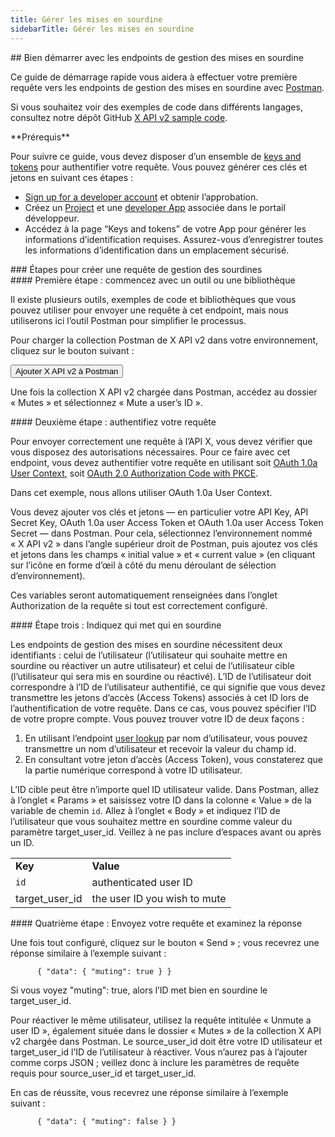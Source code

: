 ```yaml
---
title: Gérer les mises en sourdine
sidebarTitle: Gérer les mises en sourdine
---
```



<div id="getting-started-with-the-manage-mutes-endpoints">
  ## Bien démarrer avec les endpoints de gestion des mises en sourdine
</div>

Ce guide de démarrage rapide vous aidera à effectuer votre première requête vers les endpoints de gestion des mises en sourdine avec [Postman](/fr/tutorials/postman-getting-started).

Si vous souhaitez voir des exemples de code dans différents langages, consultez notre dépôt GitHub [X API v2 sample code](https://github.com/xdevplatform/Twitter-API-v2-sample-code).

<Note>
  **Prérequis**

  Pour suivre ce guide, vous devez disposer d’un ensemble de [keys and tokens](/fr/resources/fundamentals/authentication) pour authentifier votre requête. Vous pouvez générer ces clés et jetons en suivant ces étapes :

  * [Sign up for a developer account](https://developer.x.com/en/apply-for-access) et obtenir l’approbation.
  * Créez un [Project](/fr/resources/fundamentals/projects) et une [developer App](/fr/resources/fundamentals/developer-apps) associée dans le portail développeur.
  * Accédez à la page “Keys and tokens” de votre App pour générer les informations d’identification requises. Assurez-vous d’enregistrer toutes les informations d’identification dans un emplacement sécurisé.
</Note>

<div id="steps-to-build-a-manage-mutes-request">
  ### Étapes pour créer une requête de gestion des sourdines
</div>

<div id="step-one-start-with-a-tool-or-library">
  #### Première étape : commencez avec un outil ou une bibliothèque
</div>

Il existe plusieurs outils, exemples de code et bibliothèques que vous pouvez utiliser pour envoyer une requête à cet endpoint, mais nous utiliserons ici l’outil Postman pour simplifier le processus.

Pour charger la collection Postman de X API v2 dans votre environnement, cliquez sur le bouton suivant :

<Button href="https://app.getpostman.com/run-collection/9956214-784efcda-ed4c-4491-a4c0-a26470a67400">
  Ajouter X API v2 à Postman
</Button>

Une fois la collection X API v2 chargée dans Postman, accédez au dossier « Mutes » et sélectionnez « Mute a user’s ID ».
 

<div id="step-two-authenticate-your-request">
  #### Deuxième étape : authentifiez votre requête
</div>

Pour envoyer correctement une requête à l’API X, vous devez vérifier que vous disposez des autorisations nécessaires. Pour ce faire avec cet endpoint, vous devez authentifier votre requête en utilisant soit [OAuth 1.0a User Context](/fr/resources/fundamentals/authentication), soit [OAuth 2.0 Authorization Code with PKCE](fr/resources/fundamentals/authentication#oauth-2-0-authorization-code-flow-with-pkce-2).

Dans cet exemple, nous allons utiliser OAuth 1.0a User Context.

Vous devez ajouter vos clés et jetons — en particulier votre API Key, API Secret Key, OAuth 1.0a user Access Token et OAuth 1.0a user Access Token Secret — dans Postman. Pour cela, sélectionnez l’environnement nommé « X API v2 » dans l’angle supérieur droit de Postman, puis ajoutez vos clés et jetons dans les champs « initial value » et « current value » (en cliquant sur l’icône en forme d’œil à côté du menu déroulant de sélection d’environnement).

Ces variables seront automatiquement renseignées dans l’onglet Authorization de la requête si tout est correctement configuré.
 

<div id="step-three-specify-who-is-going-to-mute-whom">
  #### Étape trois : Indiquez qui met qui en sourdine
</div>

Les endpoints de gestion des mises en sourdine nécessitent deux identifiants : celui de l’utilisateur (l’utilisateur qui souhaite mettre en sourdine ou réactiver un autre utilisateur) et celui de l’utilisateur cible (l’utilisateur qui sera mis en sourdine ou réactivé). L’ID de l’utilisateur doit correspondre à l’ID de l’utilisateur authentifié, ce qui signifie que vous devez transmettre les jetons d’accès (Access Tokens) associés à cet ID lors de l’authentification de votre requête. Dans ce cas, vous pouvez spécifier l’ID de votre propre compte. Vous pouvez trouver votre ID de deux façons :

1. En utilisant l’endpoint [user lookup](/fr/x-api/users/lookup/introduction) par nom d’utilisateur, vous pouvez transmettre un nom d’utilisateur et recevoir la valeur du champ id. 
2. En consultant votre jeton d’accès (Access Token), vous constaterez que la partie numérique correspond à votre ID utilisateur.
    

L’ID cible peut être n’importe quel ID utilisateur valide. Dans Postman, allez à l’onglet « Params » et saisissez votre ID dans la colonne « Value » de la variable de chemin `id`. Allez à l’onglet « Body » et indiquez l’ID de l’utilisateur que vous souhaitez mettre en sourdine comme valeur du paramètre target_user_id. Veillez à ne pas inclure d’espaces avant ou après un ID.

|     |     |
| :--- | :--- |
| **Key** | **Value** |
| `id` | authenticated user ID |
| target_user_id | the user ID you wish to mute |

<div id="step-four-make-your-request-and-review-your-response">
  #### Quatrième étape : Envoyez votre requête et examinez la réponse
</div>

Une fois tout configuré, cliquez sur le bouton « Send » ; vous recevrez une réponse similaire à l’exemple suivant :

```
      { "data": { "muting": true } }
```

Si vous voyez &quot;muting&quot;: true, alors l’ID met bien en sourdine le target_user_id.

Pour réactiver le même utilisateur, utilisez la requête intitulée « Unmute a user ID », également située dans le dossier « Mutes » de la collection X API v2 chargée dans Postman. Le source_user_id doit être votre ID utilisateur et target_user_id l’ID de l’utilisateur à réactiver. Vous n’aurez pas à l’ajouter comme corps JSON ; veillez donc à inclure les paramètres de requête requis pour source_user_id et target_user_id.

En cas de réussite, vous recevrez une réponse similaire à l’exemple suivant :

```
      { "data": { "muting": false } }
```
